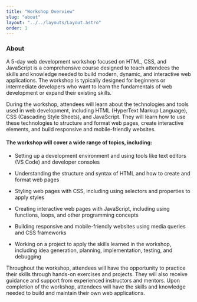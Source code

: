 ```yaml
---
title: "Workshop Overview"
slug: "about"
layout: "../../layouts/Layout.astro"
order: 1
---
```


### About

A 5-day web development workshop focused on HTML, CSS, and JavaScript is a comprehensive course designed to teach attendees the skills and knowledge needed to build modern, dynamic, and interactive web applications. The workshop is typically designed for beginners or intermediate developers who want to learn the fundamentals of web development or expand their existing skills.

During the workshop, attendees will learn about the technologies and tools used in web development, including HTML (HyperText Markup Language), CSS (Cascading Style Sheets), and JavaScript. They will learn how to use these technologies to structure and format web pages, create interactive elements, and build responsive and mobile-friendly websites.

#### The workshop will cover a wide range of topics, including:

- Setting up a development environment and using tools like text editors (VS Code) and developer consoles

- Understanding the structure and syntax of HTML and how to create and format web pages
  
- Styling web pages with CSS, including using selectors and properties to apply styles
  
- Creating interactive web pages with JavaScript, including using functions, loops, and other programming concepts

- Building responsive and mobile-friendly websites using media queries and CSS frameworks
  
- Working on a project to apply the skills learned in the workshop, including idea generation, planning, implementation, testing, and debugging

Throughout the workshop, attendees will have the opportunity to practice their skills through hands-on exercises and projects. They will also receive guidance and support from experienced instructors and mentors. Upon completion of the workshop, attendees will have the skills and knowledge needed to build and maintain their own web applications.